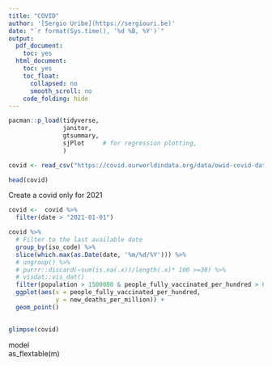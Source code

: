 ```yaml
---
title: "COVID"
author: '[Sergio Uribe](https://sergiouri.be)'
date: "`r format(Sys.time(), '%d %B, %Y')`"
output:
  pdf_document:
    toc: yes
  html_document:
    toc: yes
    toc_float:
      collapsed: no
      smooth_scroll: no
    code_folding: hide
---
```


```r
pacman::p_load(tidyverse, 
               janitor, 
               gtsummary, 
               sjPlot     # for regression plotting, 
               )
```

```r
covid <- read_csv("https://covid.ourworldindata.org/data/owid-covid-data.csv")
```

```r
head(covid)
```

Create a covid only for 2021

```r
covid <-  covid %>% 
  filter(date > "2021-01-01")
```

```r
covid %>% 
  # Filter to the last available date
  group_by(iso_code) %>% 
  slice(which.max(as.Date(date, '%m/%d/%Y'))) %>% 
  # ungroup() %>% 
  # purrr::discard(~sum(is.na(.x))/length(.x)* 100 >=30) %>% 
  # visdat::vis_dat()
  filter(population > 1500000 & people_fully_vaccinated_per_hundred > 0) %>% 
  ggplot(aes(x = people_fully_vaccinated_per_hundred, 
             y = new_deaths_per_million)) + 
  geom_point() 
  
```

```r
glimpse(covid)
```

model\
as_flextable(m)
